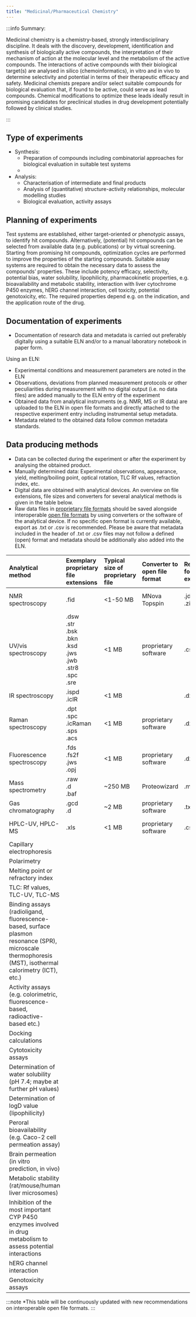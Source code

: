 ```yaml
---
title: "Medicinal/Pharmaceutical Chemistry"
---
```


:::info Summary:

Medicinal chemistry is a chemistry-based, strongly interdisciplinary discipline. It deals with the discovery, development, identification and synthesis of biologically active compounds, the interpretation of their mechanism of action at the molecular level and the metabolism of the active compounds. 
The interactions of active compounds with their biological target(s) are analysed in silico (chemoinformatics), in vitro and in vivo to determine selectivity and potential in terms of their therapeutic efficacy and safety. 
Medicinal chemists prepare and/or select suitable compounds for biological evaluation that, if found to be active, could serve as lead compounds. Chemical modifications to optimize these leads ideally result in promising candidates for preclinical studies in drug development potentially followed by clinical studies.

:::

## Type of experiments

- Synthesis: 
    - Preparation of compounds including combinatorial approaches for biological evaluation in suitable test systems
    - 
- Analysis:
    - Characterisation of intermediate and final products
    - Analysis of (quantitative) structure-activity relationships, molecular modelling studies
    - Biological evaluation, activity assays

## Planning of experiments

Test systems are established, either target-oriented or phenotypic assays, to identify hit compounds. Alternatively, (potential) hit compounds can be selected from available data (e.g. publications) or by virtual screening.
Starting from promising hit compounds, optimization cycles are performed to improve the properties of the starting compounds. Suitable assay systems are required to obtain the necessary data to assess the compounds’ properties. These include potency efficacy, selectivity, potential bias, water solubility, lipophilicity, pharmacokinetic properties, e.g. bioavailability and metabolic stability, interaction with liver cytochrome P450 enzymes, hERG channel interaction, cell toxicity, potential genotoxicity, etc. The required properties depend e.g. on the indication, and the application route of the drug.

## Documentation of experiments

-	Documentation of research data and metadata is carried out preferably digitally using a suitable ELN and/or to a manual laboratory notebook in paper form.

Using an ELN:
-	Experimental conditions and measurement parameters are noted in the ELN
-	Observations, deviations from planned measurement protocols or other peculiarities during measurement with no digital output (i.e. no data files) are added manually to the ELN entry of the experiment
-	Obtained data from analytical instruments (e.g. NMR, MS or IR data) are uploaded to the ELN in open file formats and directly attached to the respective experiment entry including instrumental setup metadata.
-	Metadata related to the obtained data follow common metadata standards.

## Data producing methods

- Data can be collected during the experiment or after the experiment by analysing the obtained product.
- Manually determined data: Experimental observations, appearance, yield, melting/boiling point, optical rotation, TLC Rf values, refraction index, etc.
- Digital data are obtained with analytical devices. An overview on file extensions, file sizes and converters for several analytical methods is given in the table below.
- Raw data files in [proprietary file formats](/docs/topics/format_standards) should be saved alongside interoperable [open file formats](/docs/topics/format_standards) by using converters or the software of the analytical device. If no specific open format is currently available, export as .txt or .csv is recommended. Please be aware that metadata included in the header of .txt or .csv files may not follow a defined (open) format and metadata should be additionally also added into the ELN.

|Analytical method|Exemplary proprietary file extensions|Typical size of proprietary file|Converter to open file format|Recommendation for open file extension*|File format|File size of open format|
|:------------|:------------|:------------|:------------|:------------|:------------|:------------|
|NMR spectroscopy|.fid|<1-50 MB|MNova<br/>Topspin|.jdx<br/>.zip<br/>|JCAMP-DX<br/>NMReDATA|~1 MB|
|UV/vis spectroscopy|.dsw<br/> .str<br/>.bsk<br/>.bkn<br/>.ksd<br/>.jws<br/>.jwb<br/>.str8<br/>.spc<br/>.sre|<1 MB|proprietary software|.csv|comma-separated values|<1 MB|
|IR spectroscopy|.ispd<br/>.icIR|<1 MB| |.dx|JCAMP-DX|<1 MB|
|Raman spectroscopy|.dpt<br/>.spc<br/>.icRaman<br/>.sps<br/>.acs|<1 MB|proprietary software|.dx|JCAMP-DX|<1 MB|
|Fluorescence spectroscopy|.fds<br/>.fs2f<br/>.jws<br/>.opj|<1 MB|proprietary software|.dx|JCAMP-DX|<1 MB|
|Mass spectrometry|.raw<br/>.d<br/>.baf|~250 MB|Proteowizard|.mzML|mzML|~250 MB|
|Gas chromatography|.gcd<br/>.d|~2 MB|proprietary software|.txt|text file|<1 MB|
|HPLC-UV, HPLC-MS|.xls|<1 MB|proprietary software|.csv|comma-separated values|<1 MB|
|Capillary electrophoresis| 
|Polarimetry|
|Melting point or refractory index|
|TLC: Rf values, TLC-UV, TLC-MS|
|Binding assays (radioligand, fluorescence-based, surface plasmon resonance (SPR), microscale thermophoresis (MST), isothermal calorimetry (ICT), etc.)|
|Activity assays (e.g. colorimetric, fluorescence-based, radioactive-based etc.)
|Docking calculations|
|Cytotoxicity assays|
|Determination of water solubility (pH 7.4; maybe at further pH values)|
|Determination of logD value (lipophilicity)|
|Peroral bioavailability (e.g. Caco-2 cell permeation assay)|
|Brain permeation (in vitro prediction, in vivo)|
|Metabolic stability (rat/mouse/human liver microsomes)|
|Inhibition of the most important CYP P450 enzymes involved in drug metabolism to assess potential interactions
|hERG channel interaction|
|Genotoxicity assays|

:::note *This table will be continuously updated with new recommendations on interoperable open file formats.
:::

